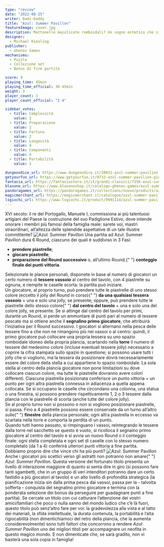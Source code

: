 ```yaml
---
type: "review"
date: "2022-08-25"
writer: Dadi-Daddy
title: "Azul: Summer Pavillon"
featureImage: cover.jpg
description: Mattonelle maiolicate romboidali? Un sogno estetico che si realizza!
designer:
  - Michael Kiesling
publisher:
  - Ghenos Games
mechanisms:
  - Puzzle
  - Collezione set
  - Bonus di fine partita

score: 9
playing_time: 45min
playing_time_official: 30-45min
weight: 3
player_count: 3
player_count_official: "2-4"

sidebar_votes:
  - title: Complessità
    value: 2
  - title: Preparazione
    value: 2
  - title: Fortuna
    value: 2
  - title: Longevità
    value: 4
  - title: Componenti
    value: 4
  - title: Portabilità
    value: 3

dungeondice_url: https://www.dungeondice.it/20831-azul-summer-pavilion.html
getyourfun_url: https://www.getyourfun.it/0733-azul-summer-pavilion-giochi-per-famiglia.html
fantasia_url: https://fantasiastore.it/it/grandi-classici/7156-azul-summer-pavillion.html
blasone_url: https://www.blasoneshop.it/catalogo-ghenos-games/azul-summer-pavilion-74-1142
pandoragames_url: https://pandoragames.it/collections/nuovo/products/azul-summer-pavillion
magicmerchant_url: https://magicmerchant.it/catalogue/azul-summer-pavillon-45979/
lsgiochi_url: https://www.lsgiochi.it/product/9991114/azul-summer-pavilion
---
```


<Setting>
  XVI secolo: il re del Portogallo, Manuele I, commissiona ai più talentuosi
  artigiani del Paese la costruzione del suo Padiglione Estivo, dove intende
  onorare i membri più famosi della famiglia reale: sarete voi, mastri
  straordinari, all’altezza delle splendide aspettative di un tale illustre
  committente?
</Setting>

<img src="./game1.jpg" alt="Azul: Summer Pavillon" />

<Rules>
  Una partita ad Azul: Summer Pavillon dura 6 Round, ciascuno dei quali è
  suddiviso in 3 Fasi:
  <ul>
    <li>
      <strong>prendere piastrelle</strong>;
    </li>
    <li>
      <strong>giocare piastrelle</strong>;
    </li>
    <li>
      <strong>preparazione del Round successivo</strong> o, all’ultimo Round,{" "}
      <strong>conteggio finale dei punti vittoria</strong>.
    </li>
  </ul>
  Selezionate le plance personali, disponete in base al numero di giocatori un
  certo numero di <strong>tessere vassoio</strong> al centro del tavolo, con 4
  piastrelle su ognuna, e riempite le caselle scorta: la partita può iniziare.
  <br />
  Un giocatore, al proprio turno, può prendere tutte le piastrelle di uno stesso
  colore (eccetto il jolly del Round in corso){" "}
  <strong>da una qualsiasi tessera vassoio</strong> + una e solo una jolly, se
  presente; oppure, può prendere tutte le piastrelle dello stesso colore{" "}
  <strong>dal centro del tavolo</strong> + una e solo una del colore jolly, se
  presente. Se si attinge dal centro del tavolo per primi, durante un Round, si
  perde un ammontare di punti pari al numero di tessere pescate ma si ottiene
  anche il <strong>segnalino primo giocatore</strong>, che attribuirà
  l’iniziativa per il Round successivo. I giocatori si alternano nella pesca
  delle tessere fino a che non ne rimangono più nei vassoi o al centro: quindi,
  il primo giocatore può collocare una propria tessera su uno spazio romboidale
  idoneo della propria plancia, scartando nella <strong>torre</strong> il numero
  di tessere del medesimo colore (incluse eventuali tessere jolly) necessario a
  coprire la cifra stampata sullo spazio in questione; si possono usare tutti i
  jolly che si vogliono, ma la tessera da posizionare dovrà necessariamente
  essere del colore della stella a cui appartiene lo spazio romboidale. La sola
  stella al centro della plancia giocatore non pone limitazioni su dove
  collocare ciascun colore, ma tutte le piastrelle dovranno avere colori
  differenti. Ciascuna piastrella posizionata conferisce un punto vittoria + un
  punto per ogni altra piastrella connessa in adiacenza a quella appena
  collocata. Se si occupano le caselle che circondano una colonna, una statua o
  una finestra, si possono prendere rispettivamente 1, 2 o 3 tessere dalla
  plancia con le piastrelle di scorta (anche tutte del colore jolly). <br />
  Se al proprio turno non si possono o non si vogliono posizionare piastrelle, si
  passa. Fino a 4 piastrelle possono essere conservate da un turno all’altro sulle{" "}
  <strong>finestre</strong> della plancia personale; ogni altra piastrella in eccesso
  va scartata nella torre e comporta la perdita di un punto. <br />
  Quando tutti hanno passato, si rimpinguano i vassoi, reintegrando le tessere
  dalla torre nel sacchetto se questo è vuoto, si ricolloca il segnaino primo
  giocatore al centro del tavolo e si avvia un nuovo Round o il conteggio
  finale: ogni stella completata e ogni set di caselle con lo stesso numero
  completato (da 1 a 4) conferirà ulteriori punti vittoria a fine partita.
  Dobbiamo proprio dire che vince chi ha più punti?
</Rules>

<img src="./game2.jpg" alt="Azul: Summer Pavillon" />

<Feedback>
  Anche i giocatori più scettici verso gli astratti non potranno non amare{" "}
  <em>Azul: Summer Pavillon</em>. Questa versione del fortunato titolo presenta
  un livello di interazione maggiore di quanto si senta dire in giro (si possono
  fare tanti sgambetti, che in un gruppo di veri intenditori potranno dare un
  certo fastidio a più giocatori al tavolo) e un alto livello di profondità
  strategica (la pianificazione inizia sin dalla prima pesca dai vassoi, passa
  per la - talvolta sofferta - conquista del segnalino primo giocatore e termina
  con la ponderata selezione dei bonus da perseguire per guadagnare punti a fine
  partita). Se cercate un titolo con cui catturare l’attenzione dei vostri
  amici/familiari che poco o nulla sanno del mondo ludico che c’è là fuori,
  questo titolo può senz’altro fare per voi: la gradevolezza alla vista e al
  tatto dei materiali, la sfida intellettuale, la durata contenuta, la
  portabilità e l’alta rigiocabilità (non dimentichiamoci del retro della
  plancia, che la aumenta considerevolmente) sono tutti fattori che concorrono a
  rendere <em>Azul: Summer Pavillon</em> uno dei migliori titoli per
  accompagnare un neofita in questo magico mondo. E non dimenticate che, se sarà
  gradito, non vi basterà una sola copia in famiglia!
</Feedback>

<Instagram id="ChrZz-QjiPE" />
